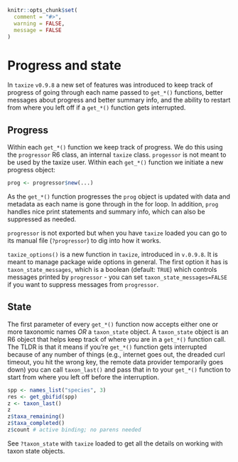 ```r
knitr::opts_chunk$set(
  comment = "#>",
  warning = FALSE,
  message = FALSE
)
```

# Progress and state {#progress-state}

In `taxize` `v0.9.8` a new set of features was introduced to keep
track of progress of going through each name passed to `get_*()` functions,
better messages about progress and better summary info, and the ability
to restart from where you left off if a `get_*()` function gets interrupted.

## Progress {#progress}

Within each `get_*()` function we keep track of progress. We do this
using the `progressor` R6 class, an internal `taxize` class. `progessor`
is not meant to be used by the taxize user. Within each `get_*()` function
we initiate a new progress object:

```r
prog <- progressor$new(...)
```

As the `get_*()` function progresses the `prog` object is updated with
data and metadata as each name is gone through in the for loop. In addition,
`prog` handles nice print statements and summary info, which can
also be suppressed as needed.

`progressor` is not exported but when you have `taxize` loaded you
can go to its manual file (`?progressor`) to dig into how it works.

`taxize_options()` is a new function in `taxize`, introduced in `v.0.9.8`.
It is meant to manage package wide options in general. The first option it
has is `taxon_state_messages`, which is a boolean (default: `TRUE`) which
controls messages printed by `progressor` - you can set
`taxon_state_messages=FALSE` if you want to suppress messages from
`progressor`.

## State {#state}

The first parameter of every `get_*()` function now accepts either one or
more taxonomic names _OR_ a `taxon_state` object. A `taxon_state` object is
an R6 object that helps keep track of where you are in a `get_*()` function
call. The TLDR is that it means if you're `get_*()` function gets interrupted
because of any number of things (e.g., internet goes out, the dreaded curl
timeout, you hit the wrong key, the remote data provider temporarily goes down)
you can call `taxon_last()` and pass that in to your `get_*()` function to
start from where you left off before the interruption.

```r
spp <- names_list("species", 3)
res <- get_gbifid(spp)
z <- taxon_last()
z
z$taxa_remaining()
z$taxa_completed()
z$count # active binding; no parens needed
```

See `?taxon_state` with `taxize` loaded to get all the details on working
with taxon state objects.
